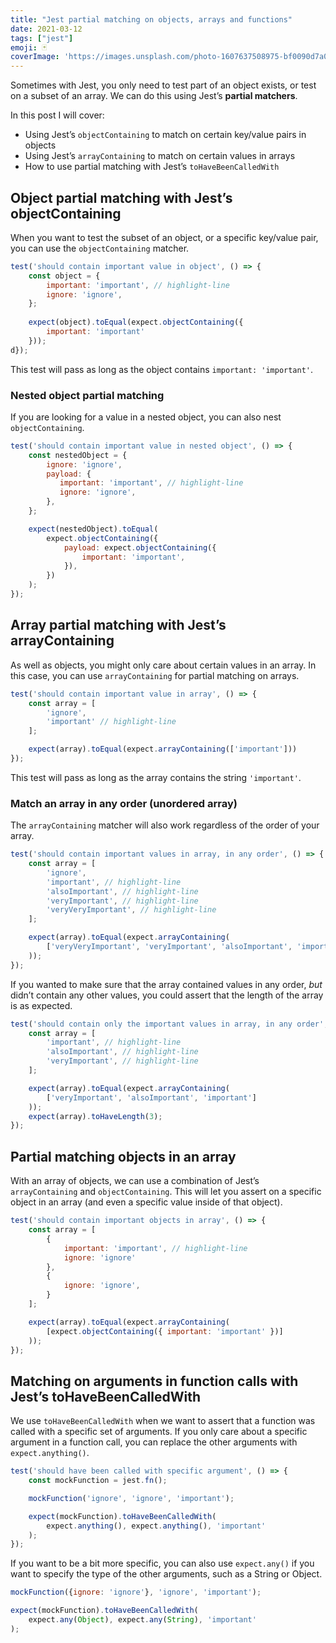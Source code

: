 ```yaml
---
title: "Jest partial matching on objects, arrays and functions"
date: 2021-03-12
tags: ["jest"]
emoji: 🃏
coverImage: 'https://images.unsplash.com/photo-1607637508975-bf0090d7a0b4?ixid=MXwxMjA3fDB8MHxwaG90by1wYWdlfHx8fGVufDB8fHw%3D&ixlib=rb-1.2.1&auto=format&fit=crop&w=1950&q=80'
---
```


Sometimes with Jest, you only need to test part of an object exists, or test on a subset of an array. We can do this using Jest’s **partial matchers**.

In this post I will cover:
* Using Jest’s `objectContaining` to match on certain key/value pairs in objects
* Using Jest’s `arrayContaining` to match on certain values in arrays
* How to use partial matching with Jest’s `toHaveBeenCalledWith`

## Object partial matching with Jest’s objectContaining
When you want to test the subset of an object, or a specific key/value pair, you can use the `objectContaining` matcher.

```js
test('should contain important value in object', () => {
    const object = {
        important: 'important', // highlight-line
        ignore: 'ignore',
    };
        
    expect(object).toEqual(expect.objectContaining({
        important: 'important'
    }));
d});
```

This test will pass as long as the object contains `important: 'important'`.

### Nested object partial matching
If you are looking for a value in a nested object, you can also nest `objectContaining`.

```js
test('should contain important value in nested object', () => {
    const nestedObject = {
        ignore: 'ignore',
        payload: {
           important: 'important', // highlight-line
           ignore: 'ignore',
        },
    };

    expect(nestedObject).toEqual(
        expect.objectContaining({
            payload: expect.objectContaining({
                important: 'important',
            }),
        })
    );
});
```

## Array partial matching with Jest’s arrayContaining
As well as objects, you might only care about certain values in an array. In this case, you can use `arrayContaining` for partial matching on arrays.

```js
test('should contain important value in array', () => {
    const array = [
        'ignore', 
        'important' // highlight-line
    ];

    expect(array).toEqual(expect.arrayContaining(['important']))
});
```

This test will pass as long as the array contains the string `'important'`.
### Match an array in any order (unordered array)
The `arrayContaining` matcher will also work regardless of the order of your array.

```js
test('should contain important values in array, in any order', () => {
    const array = [
        'ignore', 
        'important', // highlight-line
        'alsoImportant', // highlight-line
        'veryImportant', // highlight-line
        'veryVeryImportant', // highlight-line
    ];

    expect(array).toEqual(expect.arrayContaining(
        ['veryVeryImportant', 'veryImportant', 'alsoImportant', 'important']
    ));
});
```

If you wanted to make sure that the array contained values in any order, _but_ didn’t contain any other values, you could assert that the length of the array is as expected.

```js
test('should contain only the important values in array, in any order', () => {
    const array = [
        'important', // highlight-line
        'alsoImportant', // highlight-line
        'veryImportant', // highlight-line
    ];

    expect(array).toEqual(expect.arrayContaining(
        ['veryImportant', 'alsoImportant', 'important']
    ));
	expect(array).toHaveLength(3);
});
```

## Partial matching objects in an array
With an array of objects, we can use a combination of Jest’s `arrayContaining` and `objectContaining`. This will let you assert on a specific object in an array (and even a specific value inside of that object).

```js
test('should contain important objects in array', () => {
    const array = [
        { 
            important: 'important', // highlight-line
            ignore: 'ignore'
        },
        {
            ignore: 'ignore',
        }
    ];

    expect(array).toEqual(expect.arrayContaining(
        [expect.objectContaining({ important: 'important' })]
    ));
});
```

## Matching on arguments in function calls with Jest’s toHaveBeenCalledWith

We use `toHaveBeenCalledWith` when we want to assert that a function was called with a specific set of arguments. If you only care about a specific argument in a function call, you can replace the other arguments with `expect.anything()`.

```js
test('should have been called with specific argument', () => {
    const mockFunction = jest.fn();

    mockFunction('ignore', 'ignore', 'important');

    expect(mockFunction).toHaveBeenCalledWith(
        expect.anything(), expect.anything(), 'important'
    );
});
```

If you want to be a bit more specific, you can also use `expect.any()` if you want to specify the type of the other arguments, such as a String or Object.

```js
mockFunction({ignore: 'ignore'}, 'ignore', 'important');

expect(mockFunction).toHaveBeenCalledWith(
    expect.any(Object), expect.any(String), 'important'
);
```

